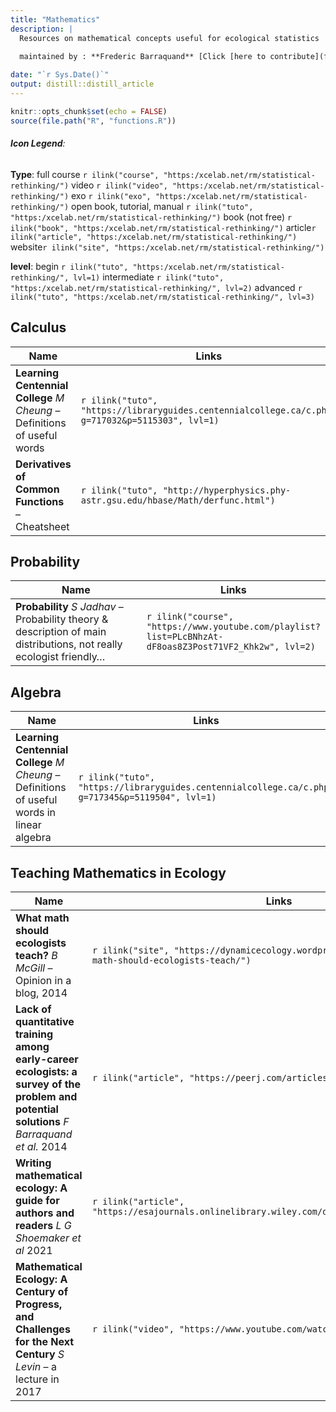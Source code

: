 ```yaml
---
title: "Mathematics"
description: |
  Resources on mathematical concepts useful for ecological statistics
        
  maintained by : **Frederic Barraquand** [Click [here to contribute](forms.html)]{style="float:right"}

date: "`r Sys.Date()`"
output: distill::distill_article
---
```


```r
knitr::opts_chunk$set(echo = FALSE)
source(file.path("R", "functions.R"))
```
###### **Icon Legend**:
**Type**:
full course `r ilink("course", "https:/xcelab.net/rm/statistical-rethinking/")`
video `r ilink("video", "https:/xcelab.net/rm/statistical-rethinking/")`
exo `r ilink("exo", "https:/xcelab.net/rm/statistical-rethinking/")`
open book, tutorial, manual `r ilink("tuto", "https:/xcelab.net/rm/statistical-rethinking/")`
book (not free) `r ilink("book", "https:/xcelab.net/rm/statistical-rethinking/")`
article`r ilink("article", "https:/xcelab.net/rm/statistical-rethinking/")`
website`r ilink("site", "https:/xcelab.net/rm/statistical-rethinking/")`

**level**: begin `r ilink("tuto", "https:/xcelab.net/rm/statistical-rethinking/", lvl=1)` intermediate `r ilink("tuto", "https:/xcelab.net/rm/statistical-rethinking/", lvl=2)` advanced `r ilink("tuto", "https:/xcelab.net/rm/statistical-rethinking/", lvl=3)`

## Calculus

| Name                                      | Links |
|-------------------------------------------|-------|
|**Learning Centennial College** *M Cheung* -- Definitions of useful words|`r ilink("tuto", "https://libraryguides.centennialcollege.ca/c.php?g=717032&p=5115303", lvl=1)`|
|**Derivatives of Common Functions** -- Cheatsheet|`r ilink("tuto", "http://hyperphysics.phy-astr.gsu.edu/hbase/Math/derfunc.html")`|


## Probability

| Name                                      | Links |
|-------------------------------------------|-------|
|**Probability** *S Jadhav* -- Probability theory & description of main distributions, not really ecologist friendly...|`r ilink("course", "https://www.youtube.com/playlist?list=PLcBNhzAt-dF8oas8Z3Post71VF2_Khk2w", lvl=2)`|


## Algebra

| Name                                      | Links |
|-------------------------------------------|-------|
|**Learning Centennial College** *M Cheung* -- Definitions of useful words in linear algebra|`r ilink("tuto", "https://libraryguides.centennialcollege.ca/c.php?g=717345&p=5119504", lvl=1)`|



## Teaching Mathematics in Ecology
| Name                                      | Links |
|-------------------------------------------|-------|
|**What math should ecologists teach?** *B McGill* -- Opinion in a blog, 2014 |`r ilink("site", "https://dynamicecology.wordpress.com/2014/10/20/what-math-should-ecologists-teach/")`|
|**Lack of quantitative training among early-career ecologists: a survey of the problem and potential solutions** *F Barraquand et al.* 2014 |`r ilink("article", "https://peerj.com/articles/285/")`|
|**Writing mathematical ecology: A guide for authors and readers** *L G Shoemaker et al* 2021 |`r ilink("article", "https://esajournals.onlinelibrary.wiley.com/doi/full/10.1002/ecs2.3701")`|
|**Mathematical Ecology: A Century of Progress, and Challenges for the Next Century** *S Levin* -- a lecture in 2017|`r ilink("video", "https://www.youtube.com/watch?v=m6F6MRrDtrQ")`|

